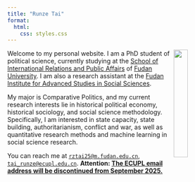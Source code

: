 ```yaml
---
title: "Runze Tai"
format:
  html:
    css: styles.css
---
```


<img align="right" src="photo.jpg" width="25%">
Welcome to my personal website. I am a PhD student of political science, currently studying at the [School of International Relations and Public Affairs](https://sirpa.fudan.edu.cn) of [Fudan University](https://www.fudan.edu.cn). I am also a research assistant at the [Fudan Institute for Advanced Studies in Social Sciences](https://ias.fudan.edu.cn). 

My major is Comparative Politics, and my current research interests lie in historical political economy, historical sociology, and social science methodology. Specifically, I am interested in state capacity, state building, authoritarianism, conflict and war, as well as quantitative research methods and machine learning in social science research.

You can reach me at [`rztai25@m.fudan.edu.cn`](mailto: rztai25@m.fudan.edu.cn), [`tai_runze@ecupl.edu.cn`](mailto: tai_runze@ecupl.edu.cn). **Attention: <u>The ECUPL email address will be discontinued from September 2025.</u>**